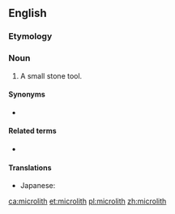 ==English==

===Etymology===
{{confix|micro|lith|lang=en}}

{{wikipedia}}
===Noun===
{{en-noun}}

# {{lb|en|archaeology}} A small stone tool.

====Synonyms====
* {{l|en|microlite}}

====Related terms====
* {{l|en|microlithic}}

====Translations====
{{trans-top|small stone tool}}
* Japanese: {{t|ja|細石器|tr=さいせっき, saisekki|sc=Jpan}}
{{trans-mid}}
{{trans-bottom}}

[[ca:microlith]]
[[et:microlith]]
[[pl:microlith]]
[[zh:microlith]]